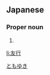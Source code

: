 ==Japanese==
{{ja-kanjitab|友|行}}

===Proper noun===
{{ja-pos|proper|ともゆき}}

# {{given name|male|lang=ja}}

[[Category:Japanese male given names|ともゆき]]

[[li:友行]]